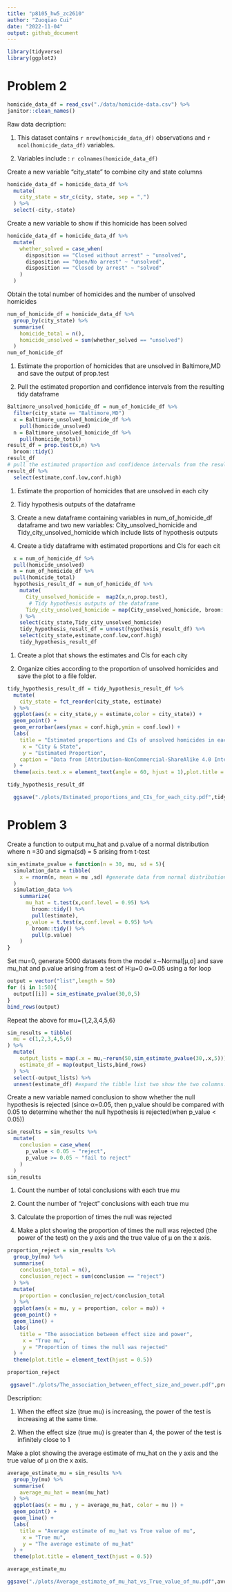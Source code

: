 ```yaml
---
title: "p8105_hw5_zc2610"
author: "Zuoqiao Cui"
date: "2022-11-04"
output: github_document
---
```


```r
library(tidyverse)
library(ggplot2)
```
# Problem 2

```r
homicide_data_df = read_csv("./data/homicide-data.csv") %>% 
janitor::clean_names()
```

Raw data decription:

1. This dataset contains `r nrow(homicide_data_df)` observations and `r ncol(homicide_data_df)` variables.

2. Variables include : `r colnames(homicide_data_df)`

Create a new variable "city_state" to combine city and state columns

```r
homicide_data_df = homicide_data_df %>% 
  mutate(
    city_state = str_c(city, state, sep = ",")
  ) %>% 
  select(-city,-state)
```

Create a new variable to show if this homicide has been solved

```r
homicide_data_df = homicide_data_df %>% 
  mutate(
    whether_solved = case_when(
      disposition == "Closed without arrest" ~ "unsolved",
      disposition == "Open/No arrest" ~ "unsolved",
      disposition == "Closed by arrest" ~ "solved"
    )
  )
```

Obtain the total number of homicides and the number of unsolved homicides 

```r
num_of_homicide_df = homicide_data_df %>% 
  group_by(city_state) %>% 
  summarise(
    homicide_total = n(),
    homicide_unsolved = sum(whether_solved == "unsolved")
  ) 
num_of_homicide_df
```

1. Estimate the proportion of homicides that are unsolved in Baltimore,MD and save the output of prop.test

2. Pull the estimated proportion and confidence intervals from the resulting tidy dataframe

```r
Baltimore_unsolved_homicide_df = num_of_homicide_df %>% 
  filter(city_state == "Baltimore,MD")
  x = Baltimore_unsolved_homicide_df %>%
    pull(homicide_unsolved)  
  n = Baltimore_unsolved_homicide_df %>%
    pull(homicide_total)
result_df = prop.test(x,n) %>% 
  broom::tidy()
result_df
# pull the estimated proportion and confidence intervals from the resulting tidy dataframe.
result_df %>% 
  select(estimate,conf.low,conf.high)
```

1. Estimate the proportion of homicides that are unsolved in each city

2. Tidy hypothesis outputs of the dataframe

3. Create a new dataframe containing variables in num_of_homicide_df dataframe and two new variables: City_unsolved_homicide and Tidy_city_unsolved_homicide which include lists of hypothesis outputs

4. Create a tidy dataframe with estimated proportions and CIs for each cit

```r
  x = num_of_homicide_df %>%
  pull(homicide_unsolved) 
  n = num_of_homicide_df %>% 
  pull(homicide_total) 
  hypothesis_result_df = num_of_homicide_df %>% 
    mutate(
      City_unsolved_homicide =  map2(x,n,prop.test),
       # Tidy hypothesis outputs of the dataframe
      Tidy_city_unsolved_homicide = map(City_unsolved_homicide, broom::tidy)
    ) %>% 
    select(city_state,Tidy_city_unsolved_homicide)
    tidy_hypothesis_result_df = unnest(hypothesis_result_df) %>% 
    select(city_state,estimate,conf.low,conf.high)
    tidy_hypothesis_result_df
```

1. Create a plot that shows the estimates and CIs for each city 

2. Organize cities according to the proportion of unsolved homicides and save the plot to a file folder.

```r
tidy_hypothesis_result_df = tidy_hypothesis_result_df %>% 
  mutate(
    city_state = fct_reorder(city_state, estimate)
  ) %>% 
  ggplot(aes(x = city_state,y = estimate,color = city_state)) +
  geom_point() +
  geom_errorbar(aes(ymax = conf.high,ymin = conf.low)) +
  labs(
    title = "Estimated proportions and CIs of unsolved homicides in each city",
     x = "City & State",
     y = "Estimated Proportion",
    caption = "Data from [Attribution-NonCommercial-ShareAlike 4.0 International (CC BY-NC-SA 4.0) license]"
  ) +
  theme(axis.text.x = element_text(angle = 60, hjust = 1),plot.title = element_text(hjust = 0.5),legend.position = "none")

tidy_hypothesis_result_df

  ggsave("./plots/Estimated_proportions_and_CIs_for_each_city.pdf",tidy_hypothesis_result_df, width = 8, height = 5)
```

# Problem 3

Create a function to output mu_hat and p.value of a normal distribution where n =30 and sigma(sd) = 5 arising from t-test
```r
sim_estimate_pvalue = function(n = 30, mu, sd = 5){
  simulation_data = tibble(
    x = rnorm(n, mean = mu ,sd) #generate data from normal distribution
  )
  simulation_data %>% 
    summarize(
      mu_hat = t.test(x,conf.level = 0.95) %>%
        broom::tidy() %>%
        pull(estimate),
      p_value = t.test(x,conf.level = 0.95) %>%
        broom::tidy() %>%
        pull(p.value)
    )
}
```

Set mu=0, generate 5000 datasets from the model x∼Normal[μ,σ] and save mu_hat and p.value arising from a test of H:μ=0 α=0.05 using a for loop

```r
output = vector("list",length = 50)
for (i in 1:50){
  output[[i]] = sim_estimate_pvalue(30,0,5)
}
bind_rows(output)
```

Repeat the above for mu={1,2,3,4,5,6}

```r
sim_results = tibble(
  mu = c(1,2,3,4,5,6)
) %>% 
  mutate(
    output_lists = map(.x = mu,~rerun(50,sim_estimate_pvalue(30,.x,5))),
    estimate_df = map(output_lists,bind_rows)
  ) %>% 
  select(-output_lists) %>% 
  unnest(estimate_df) #expand the tibble list two show the two columns: mu and p_value
```

Create a new variable named conclusion to show whether the null hypothesis is rejected
(since α=0.05, then p_value should be compared with 0.05 to determine whether the null hypothesis is rejected(when p_value < 0.05))

```r
sim_results = sim_results %>% 
  mutate(
    conclusion = case_when(
      p_value < 0.05 ~ "reject",
      p_value >= 0.05 ~ "fail to reject"
    )
  )
sim_results
```

1. Count the number of total conclusions with each true mu

2. Count the number of "reject" conclusions with each true mu

3. Calculate the proportion of times the null was rejected

4. Make a plot showing the proportion of times the null was rejected (the power of the test) on the y axis and the true value of μ on the x axis. 
```r
proportion_reject = sim_results %>% 
  group_by(mu) %>% 
  summarise(
    conclusion_total = n(),
    conclusion_reject = sum(conclusion == "reject")
  ) %>% 
  mutate(
    proportion = conclusion_reject/conclusion_total
  ) %>% 
  ggplot(aes(x = mu, y = proportion, color = mu)) +
  geom_point() +
  geom_line() +
  labs(
    title = "The association between effect size and power",
     x = "True mu",
     y = "Proportion of times the null was rejected"
  ) +
  theme(plot.title = element_text(hjust = 0.5))

proportion_reject

 ggsave("./plots/The_association_between_effect_size_and_power.pdf",proportion_reject, width = 8, height = 5)

```

Description:

1. When the effect size (true mu) is increasing, the power of the test is increasing at the same time.

2. When the effect size (true mu) is greater than 4, the power of the test is infinitely close to 1

Make a plot showing the average estimate of mu_hat on the y axis and the true value of μ on the x axis. 
```r
average_estimate_mu = sim_results %>% 
  group_by(mu) %>% 
  summarise(
    average_mu_hat = mean(mu_hat)
  ) %>% 
  ggplot(aes(x = mu , y = average_mu_hat, color = mu )) +
  geom_point() +
  geom_line() +
  labs(
    title = "Average estimate of mu_hat vs True value of mu",
     x = "True mu",
     y = "The average estimate of mu_hat"
  ) +
  theme(plot.title = element_text(hjust = 0.5))

average_estimate_mu

ggsave("./plots/Average_estimate_of_mu_hat_vs_True_value_of_mu.pdf",average_estimate_mu, width = 8, height = 5)

```
















